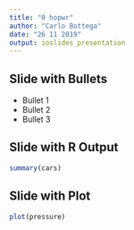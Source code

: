 ```yaml
---
title: "0 hopwr"
author: "Carlo Bottega"
date: "26 11 2019"
output: ioslides_presentation
---
```



## Slide with Bullets

- Bullet 1
- Bullet 2
- Bullet 3

## Slide with R Output

```r
summary(cars)
```

## Slide with Plot

```r
plot(pressure)
```

